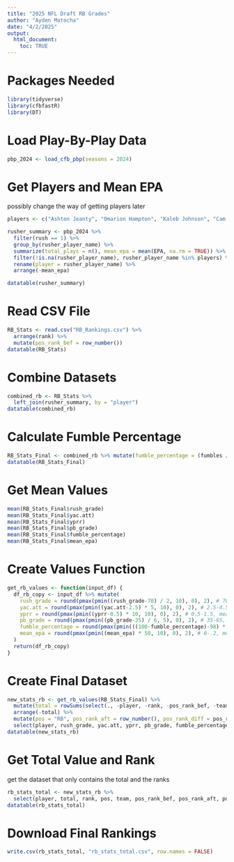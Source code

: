 ```yaml
---
title: "2025 NFL Draft RB Grades"
author: "Ayden Matocha"
date: "4/2/2025"
output:
  html_document:
    toc: TRUE
---
```


# Packages Needed
```r
library(tidyverse)
library(cfbfastR)
library(DT)
```

# Load Play-By-Play Data
```r
pbp_2024 <- load_cfb_pbp(seasons = 2024)
```


# Get Players and Mean EPA
possibly change the way of getting players later
```r
players <- c("Ashton Jeanty", "Omarion Hampton", "Kaleb Johnson", "Cam Skattebo", "Quinshon Judkins", "Dylan Sampson", "TreVeyon Henderson", "RJ Harvey", "DJ Giddens", "Devin Neal", "Jaydon Blue", "Damien Martinez", "Brashard Smith", "Jacory Croskey-Merritt", "Jarquez Hunter", "Kalel Mullings", "Trevor Etienne", "Kyle Monangai", "Marcus Yarns", "Bhayshul Tuten", "Jordan James", "Tahj Brooks", "Ollie Gordon II", "LeQuint Allen", "Ja'Quinden Jackson", "Woody Marks", "Montrell Johnson Jr.", "Raheim Sanders", "Donovan Edwards")

rusher_summary <- pbp_2024 %>%
  filter(rush == 1) %>%
  group_by(rusher_player_name) %>%
  summarize(total_plays = n(), mean_epa = mean(EPA, na.rm = TRUE)) %>%
  filter(!is.na(rusher_player_name), rusher_player_name %in% players) %>%
  rename(player = rusher_player_name) %>%
  arrange(-mean_epa)

datatable(rusher_summary)
```


# Read CSV File
```r
RB_Stats <- read.csv("RB_Rankings.csv") %>%
  arrange(rank) %>%
  mutate(pos_rank_bef = row_number())
datatable(RB_Stats)
```

# Combine Datasets
```r
combined_rb <- RB_Stats %>%
  left_join(rusher_summary, by = "player")
datatable(combined_rb)
```


# Calculate Fumble Percentage
```r
RB_Stats_Final <- combined_rb %>% mutate(fumble_percentage = (fumbles / total_plays)*100) %>% select(player, rush_grade, yac.att, yprr, pb_grade, fumble_percentage, mean_epa, rank, team, pos_rank_bef) %>% mutate(across(where(is.numeric), round, 3))
datatable(RB_Stats_Final)
```



# Get Mean Values
```r
mean(RB_Stats_Final$rush_grade)
mean(RB_Stats_Final$yac.att)
mean(RB_Stats_Final$yprr)
mean(RB_Stats_Final$pb_grade)
mean(RB_Stats_Final$fumble_percentage)
mean(RB_Stats_Final$mean_epa)
```

# Create Values Function
```r
get_rb_values <- function(input_df) {
  df_rb_copy <- input_df %>% mutate(
    rush_grade = round(pmax(pmin((rush_grade-70) / 2, 10), 0), 2), # 70-90, mean 80
    yac.att = round(pmax(pmin((yac.att-2.5) * 5, 10), 0), 2), # 2.5-4.5, mean 3.5
    yprr = round(pmax(pmin((yprr-0.5) * 10, 10), 0), 2), # 0.5-1.5, mean 1
    pb_grade = round(pmax(pmin((pb_grade-35) / 6, 5), 0), 2), # 35-65, mean 50, worth 5
    fumble_percentage = round(pmax(pmin(((100-fumble_percentage)-98) * 3.33, 5), 0), 2), # 2-0.5, mean 1.25, worth 5
    mean_epa = round(pmax(pmin((mean_epa) * 50, 10), 0), 2), # 0-.2, mean .1
  )
  return(df_rb_copy)
}
```

# Create Final Dataset
```r
new_stats_rb <- get_rb_values(RB_Stats_Final) %>% 
  mutate(total = rowSums(select(., -player, -rank, -pos_rank_bef, -team))) %>% 
  arrange(-total) %>%
  mutate(pos = "RB", pos_rank_aft = row_number(), pos_rank_diff = pos_rank_bef-pos_rank_aft) %>%
  select(player, rush_grade, yac.att, yprr, pb_grade, fumble_percentage, mean_epa, total, rank, pos, team, pos_rank_bef, pos_rank_aft, pos_rank_diff)
datatable(new_stats_rb)
```

# Get Total Value and Rank
get the dataset that only contains the total and the ranks
```r
rb_stats_total <- new_stats_rb %>%
  select(player, total, rank, pos, team, pos_rank_bef, pos_rank_aft, pos_rank_diff)
datatable(rb_stats_total)
```

# Download Final Rankings
```r
write.csv(rb_stats_total, "rb_stats_total.csv", row.names = FALSE)
```